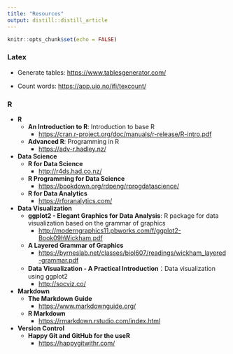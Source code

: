 ```yaml
---
title: "Resources"
output: distill::distill_article
---
```


```r
knitr::opts_chunk$set(echo = FALSE)
```

### Latex

-   Generate tables: <https://www.tablesgenerator.com/>

-   Count words: <https://app.uio.no/ifi/texcount/>




### R

-   **R**
     - **An Introduction to R**: Introduction to base R
        -  <https://cran.r-project.org/doc/manuals/r-release/R-intro.pdf>

     - **Advanced R**: Programming in R
        - <https://adv-r.hadley.nz/>


-   **Data Science**
     - **R for Data Science** 
        -  <http://r4ds.had.co.nz/>
    
     - **R Programming for Data Science**
        - <https://bookdown.org/rdpeng/rprogdatascience/>
    
     - **R for Data Analytics**
        - <https://rforanalytics.com/>


-   **Data Visualization**
     - **ggplot2 - Elegant Graphics for Data Analysis**: R package for data visualization based on the grammar of graphics
        - <http://moderngraphics11.pbworks.com/f/ggplot2-Book09hWickham.pdf> 
     
     - **A Layered Grammar of Graphics** 
        - <https://byrneslab.net/classes/biol607/readings/wickham_layered-grammar.pdf>

     - **Data Visualization - A Practical Introduction**：Data visualization using ggplot2
        - <http://socviz.co/>


-   **Markdown**
     - **The Markdown Guide**
       - <https://www.markdownguide.org/>
       
     - **R Markdown**
       - <https://rmarkdown.rstudio.com/index.html>
    
        
-   **Version Control**
     - **Happy Git and GitHub for the useR**
        - <https://happygitwithr.com/>

